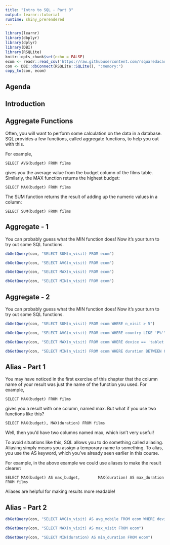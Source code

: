 ```yaml
---
title: "Intro to SQL - Part 3"
output: learnr::tutorial
runtime: shiny_prerendered
---
```


```r
library(learnr)
library(dbplyr)
library(dplyr)
library(DBI)
library(RSQLite)
knitr::opts_chunk$set(echo = FALSE)
ecom <- readr::read_csv('https://raw.githubusercontent.com/rsquaredacademy/datasets/master/web.csv')
con <- DBI::dbConnect(RSQLite::SQLite(), ":memory:")
copy_to(con, ecom)
```

## Agenda

## Introduction

## Aggregate Functions

Often, you will want to perform some calculation on the data in a database. SQL provides a few functions, called aggregate functions, to help you out with this.

For example,

`
SELECT AVG(budget)
FROM films`

gives you the average value from the budget column of the films table. Similarly, the MAX function returns the highest budget:

`
SELECT MAX(budget)
FROM films`

The SUM function returns the result of adding up the numeric values in a column:

`
SELECT SUM(budget)
FROM films`

## Aggregate - 1

You can probably guess what the MIN function does! Now it's your turn to try out some SQL functions.

```r
dbGetQuery(con, "SELECT SUM(n_visit) FROM ecom")
```

```r
dbGetQuery(con, "SELECT AVG(n_visit) FROM ecom")
```

```r
dbGetQuery(con, "SELECT MAX(n_visit) FROM ecom")
```

```r
dbGetQuery(con, "SELECT MIN(n_visit) FROM ecom")
```

## Aggregate - 2

You can probably guess what the MIN function does! Now it's your turn to try out some SQL functions.

```r
dbGetQuery(con, "SELECT SUM(n_visit) FROM ecom WHERE n_visit > 5")
```

```r
dbGetQuery(con, "SELECT AVG(n_visit) FROM ecom WHERE country LIKE 'P%'")
```

```r
dbGetQuery(con, "SELECT MAX(n_visit) FROM ecom WHERE device == 'tablet'")
```

```r
dbGetQuery(con, "SELECT MIN(n_visit) FROM ecom WHERE duration BETWEEN 600 AND 900")
```

## Alias - Part 1

You may have noticed in the first exercise of this chapter that the column name of your result was just the name of the function you used. For example,

`
SELECT MAX(budget)
FROM films`

gives you a result with one column, named max. But what if you use two functions like this?

`
SELECT MAX(budget), MAX(duration)
FROM films`

Well, then you'd have two columns named max, which isn't very useful!

To avoid situations like this, SQL allows you to do something called aliasing. Aliasing simply means you assign a temporary name to something. To alias, you use the AS keyword, which you've already seen earlier in this course.

For example, in the above example we could use aliases to make the result clearer:

`
SELECT MAX(budget) AS max_budget,
       MAX(duration) AS max_duration
FROM films`

Aliases are helpful for making results more readable!

## Alias - Part 2

```r
dbGetQuery(con, "SELECT AVG(n_visit) AS avg_mobile FROM ecom WHERE device == 'mobile'")
```

```r
dbGetQuery(con, "SELECT MAX(n_visit) AS max_visit FROM ecom")
```

```r
dbGetQuery(con, "SELECT MIN(duration) AS min_duration FROM ecom")
```

